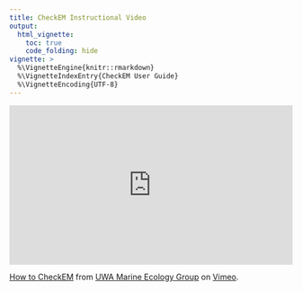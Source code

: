 ```yaml
---
title: CheckEM Instructional Video
output:
  html_vignette:
    toc: true
    code_folding: hide
vignette: >
  %\VignetteEngine{knitr::rmarkdown}
  %\VignetteIndexEntry{CheckEM User Guide}
  %\VignetteEncoding{UTF-8}
---
```


<div style="padding:56.25% 0 0 0;position:relative;"><iframe src="https://player.vimeo.com/video/873182345?h=3629424163" style="position:absolute;top:0;left:0;width:100%;height:100%;" frameborder="0" allow="autoplay; fullscreen; picture-in-picture" allowfullscreen></iframe></div><script src="https://player.vimeo.com/api/player.js"></script>
<p><a href="https://vimeo.com/873182345">How to CheckEM</a> from <a href="https://vimeo.com/user166163603">UWA Marine Ecology Group</a> on <a href="https://vimeo.com">Vimeo</a>.</p>
